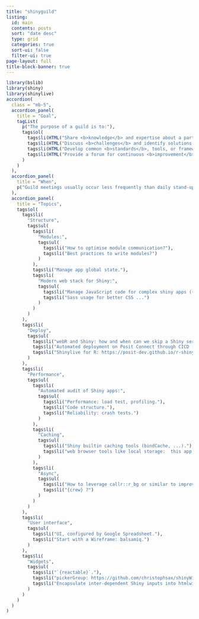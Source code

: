 ```yaml
---
title: "shinyguild"
listing:
  id: main
  contents: posts
  sort: "date desc"
  type: grid
  categories: true
  sort-ui: false
  filter-ui: true
page-layout: full
title-block-banner: true
---
```


```r
library(bslib)
library(shiny)
library(shinylive)
accordion(
  class = "mb-5",
  accordion_panel(
    title = "Goal",
    tagList(
      p("The purpose of a guild is to:"),
      tags$ol(
        tags$li(HTML("Share <b>knowledge</b> and expertise about a particular area or subject.")),
        tags$li(HTML("Discuss <b>challenges</b> and identify solutions.")),
        tags$li(HTML("Develop common <b>standards</b>, tools, or frameworks.")),
        tags$li(HTML("Provide a forum for continuous <b>improvement</b> and <b>learning</b>."))
      )
    )
  ),
  accordion_panel(
    title = "When",
    p("Guild meetings usually occur less frequently than daily stand-ups or sprint reviews, and participation is often voluntary. These meetings are an opportunity to align on techniques, tools, and best practices, making the guild an effective way to disseminate knowledge and improve skills across an organization.")
  ),
  accordion_panel(
    title = "Topics",
    tags$ol(
      tags$li(
        "Structure",
        tags$ul(
          tags$li(
            "Modules:",
            tags$ul(
              tags$li("How to optimise module communication?"),
              tags$li("Best practices to write modules?")
            )
          ),
          tags$li("Manage app global state."),
          tags$li(
            "Modern web stack for Shiny:",
            tags$ul(
              tags$li("Manage JavaScript code for complex shiny apps ({packer}, webpack, ...) ..."),
              tags$li("Sass usage for better CSS ...")
            )
          )
        )
      ),
      tags$li(
        "Deploy",
        tags$ul(
          tags$li("webR and Shiny: how and when can we skip a Shiny server? https://github.com/RinteRface/webR4Shiny + example with golem app: https://golem-webr.rinterface.com/."),
          tags$li("Automated deployment on Posit Connect through CICD (GA or woodpecker)."),
          tags$li("Shinylive for R: https://posit-dev.github.io/r-shinylive/. This is new and will be shown at Posit Conf 2023...")
        )
      ),
      tags$li(
        "Performance",
        tags$ul(
          tags$li(
            "Automated audit of Shiny apps:",
            tags$ul(
              tags$li("Performance: load test, profiling."),
              tags$li("Code structure."),
              tags$li("Reliability: crash tests.")
            )
          ),
          tags$li(
            "Caching",
            tags$ul(
              tags$li("Shiny builtin caching tools (bindCache, ...)."),
              tags$li("web browser tools like local storage:  this app is slow to start https://dgranjon.shinyapps.io/shinyLocalStorage/ but once run once, it loads faster due to local storage ➝ https://github.com/RinteRface/shinyLocalStorage.")
            )
          ),
          tags$li(
            "Async",
            tags$ul(
              tags$li("How to leverage callr::r_bg or similar to improve apps performances."),
              tags$li("{crew} ?")
            )
          )
        )
      ),
      tags$li(
        "User interface",
        tags$ul(
          tags$li("UI, configured by Google Spreadsheet."),
          tags$li("Start with a Wireframe: balsamiq.")
        )
      ),
      tags$li(
        "Widgets",
        tags$ul(
          tags$li("`{reactable}`."),
          tags$li("pickerGroup: https://github.com/christophsax/shinyWidgets/blob/allow-multiple-in-pickerGroup/R/module-pickerGroup.R (Christoph needs to clean up)."),
          tags$li("Encapsulate inter-dependent Shiny inputs into htmlwidget: https://github.com/DivadNojnarg/complexInput. Discussed with Kirill: how can we avoid to have '150' dependent inputs (input$A is needed by input$B, needed for input$c, ...) on the R side by using a single htmlwidget where all the necessary updates occur on the client.")
        )
      )
    )
  )
)
```

::: {#main}
:::
